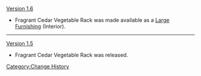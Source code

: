 [[Version 1.6]]
*Fragrant Cedar Vegetable Rack was made available as a [[Large Furnishing]] (Interior).
----
[[Version 1.5]]
*Fragrant Cedar Vegetable Rack was released.
<noinclude>[[Category:Change History]]</noinclude>